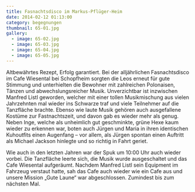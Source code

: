 ```yaml
---
title: Fasnachtsdisco im Markus-Pflüger-Heim
date: 2014-02-12 01:13:00
category: begegnungen
thumbnail: 65-01.jpg
gallery:
  - image: 65-02.jpg
  - image: 65-03.jpg
  - image: 65-04.jpg
  - image: 65-05.jpg
---
```


Altbewährtes Rezept, Erfolg garantiert. Bei der alljährlichen Fasnachtsdisco im Cafe Wiesental bei Schopfheim sorgten die Leos erneut für gute Stimmung und unterhielten die Bewohner mit zahlreichen Polonaisen, Tänzen und abwechslungsreicher Musik. Unverzichtbar ist inzwischen Manfred Listl geworden, welcher mit einer tollen Musikmischung aus vielen Jahrzehnten mal wieder ins Schwarze traf und viele Teilnehmer auf die Tanzfläche brachte.
Ebenso wie laute Musik gehören auch ausgefallene Kostüme zur Fastnachtszeit, und davon gab es wieder mehr als genug. Neben Inge, welche als unheimlich gut geschminkte, grüne Hexe kaum wieder zu erkennen war, boten auch Jürgen und Maria in ihren identischen Kuhoutfits einen Augenfang – vor allem, als Jürgen spontan einen Auftritt als Michael Jackson hinlegte und so richtig in Fahrt geriet.

Wie auch in den letzten Jahren war der Spuk um 10:00 Uhr auch wieder vorbei. Die Tanzfläche leerte sich, die Musik wurde ausgeschaltet und das Cafe Wiesental aufgeräumt. Nachdem Manfred Listl sein Equipment im Fahrzeug verstaut hatte, sah das Cafe auch wieder wie ein Cafe aus und unsere Mission „Gute Laune“ war abgeschlossen. Zumindest bis zum nächsten Mal.
